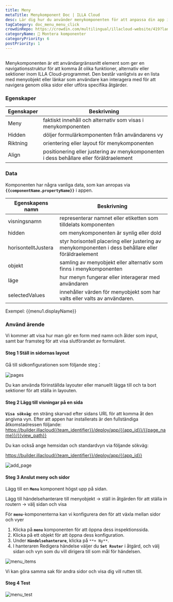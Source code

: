 ```yaml
---
title: Meny
metaTitle: Menykomponent Doc | ILLA Cloud
desc: Lär dig hur du använder menykomponenten för att anpassa din app i ILLA Cloud.
tagCategory: doc_menu_menu_click
crowdinRepo: https://crowdin.com/multilingual/illacloud-website/419?languages=sv&filter=basic&value=0
categoryName: 🧬 Montera komponenter
categoryPriority: 6
postPriority: 1
---
```


## <h2 hidden>Vad är menyn?</h2>

Menykomponenten är ett användargränssnitt element som ger en navigationsstruktur för att komma åt olika funktioner, alternativ eller sektioner inom ILLA Cloud-programmet. Den består vanligtvis av en lista med menyobjekt eller länkar som användare kan interagera med för att navigera genom olika sidor eller utföra specifika åtgärder.

### Egenskaper

| Egenskaper | Beskrivning                                                                                |
| ---------- | ------------------------------------------------------------------------------------------ |
| Meny       | faktiskt innehåll och alternativ som visas i menykomponenten                               |
| Hidden     | döljer formulärkomponenten från användarens vy                                             |
| Riktning   | orientering eller layout för menykomponenten                                               |
| Align      | positionering eller justering av menykomponenten i dess behållare eller föräldraelement    |

### Data

Komponenten har några vanliga data, som kan anropas via **`{{componentName.propertyName}}`** i appen.

| Egenskapens namn    | Beskrivning                                                                                                            |
| ------------------- | ---------------------------------------------------------------------------------------------------------------------- |
| visningsnamn        | representerar namnet eller etiketten som tilldelats komponenten                                                        |
| hidden              | om menykomponenten är synlig eller dold                                                                                |
| horisontelltJustera | styr horisontell placering eller justering av menykomponenten i dess behållare eller föräldraelement                   |
| objekt              | samling av menyobjekt eller alternativ som finns i menykomponenten                                                     |
| läge                | hur menyn fungerar eller interagerar med användaren                                                                    |
| selectedValues      | innehåller värden för menyobjekt som har valts eller valts av användaren.                                              |

Exempel: {{menu1.displayName}}

### Använd ärende

Vi kommer att visa hur man gör en form med namn och ålder som input, samt bar framsteg för att visa slutförandet av formuläret.

#### Steg 1 Ställ in sidornas layout

Gå till sidkonfigurationen som följande steg：

![pages](https://cdn.illacloud.com/official-website/img/docs/pages.png)

Du kan använda förinställda layouter eller manuellt lägga till och ta bort sektioner för att ställa in layouten.

#### Steg 2 Lägg till visningar på en sida

**`Visa sökväg`**: en sträng skarvad efter sidans URL för att komma åt den angivna vyn. Efter att appen har installerats är den fullständiga åtkomstadressen följande: https://builder.illacloud{{team_identifier}}/deploy/app/{{app_id}}/{{page_name}}/{{view_path}}

Du kan också ange hemsidan och standardvyn via följande sökväg:

https://builder.illacloud{{team_identifier}}/deploy/app/{{app_id}}

![add_page](https://cdn.illacloud.com/official-website/img/docs/add_page.png)

#### Steg 3 Anslut meny och sidor

Lägg till en **`Menu`** komponent högst upp på sidan.

Lägg till händelsehanterare till menyobjekt → ställ in åtgärden för att ställa in routern → välj sidan och visa

För **`menu`**-komponenterna kan vi konfigurera den för att växla mellan sidor och vyer

1.  Klicka på **`menu`** komponenten för att öppna dess inspektionssida.
2.  Klicka på ett objekt för att öppna dess konfiguration.
3.  Under **`Händelsehanterare`**, klicka på `**+ Ny**`.
4.  I hanteraren Redigera händelse väljer du **`Set Router`** i åtgärd, och välj sidan och vyn som du vill dirigera till som mål för händelsen.

![menu_items](https://cdn.illacloud.com/official-website/img/docs/menu_items.jpg)

Vi kan göra samma sak för andra sidor och visa dig vill rutten till.

#### Steg 4 Test

![menu_test](https://cdn.illacloud.com/official-website/img/docs/menu_test.gif)
